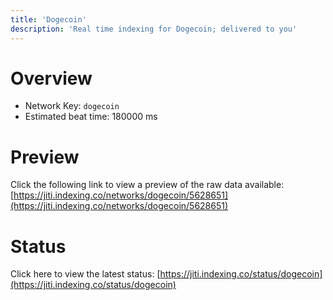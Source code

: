 ```yaml
---
title: 'Dogecoin'
description: 'Real time indexing for Dogecoin; delivered to you'
---
```


# Overview
- Network Key: `dogecoin`
- Estimated beat time: 180000 ms

# Preview
Click the following link to view a preview of the raw data available: [https://jiti.indexing.co/networks/dogecoin/5628651](https://jiti.indexing.co/networks/dogecoin/5628651)

# Status
Click here to view the latest status: [https://jiti.indexing.co/status/dogecoin](https://jiti.indexing.co/status/dogecoin)
